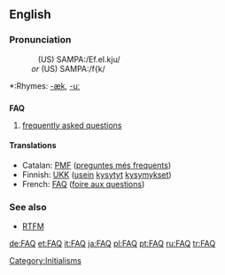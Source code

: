 {{selfref|For the Wiktionary FAQ, see [[Help:FAQ]].}}
==English==

===Pronunciation===
:&nbsp;&nbsp;&nbsp;(US) SAMPA:/Ef.eI.kju/
:<i>or</i> (US) SAMPA:/f{k/
*:Rhymes: [[Rhymes:English:-æk|-æk]], [[Rhymes:English:-uː|-uː]]

==={{acronym}}===
{{wikipedia}}
'''FAQ'''
# [[frequently asked questions]]

====Translations====
*Catalan: [[PMF]] ([[preguntes més frequents]])
*Finnish: [[UKK]] ([[usein]] [[kysyä|kysytyt]] [[kysymys|kysymykset]])
*French: [[FAQ]] ([[foire aux questions]]) {{f}}

===See also===
* [[RTFM]]

[[Category:Initialisms]]

[[de:FAQ]]
[[et:FAQ]]
[[it:FAQ]]
[[ja:FAQ]]
[[pl:FAQ]]
[[pt:FAQ]]
[[ru:FAQ]]
[[tr:FAQ]]